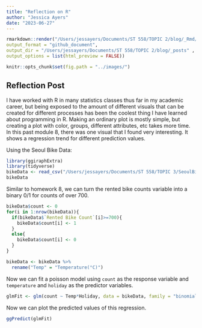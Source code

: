 ```yaml
---
title: "Reflection on R"
author: "Jessica Ayers"
date: "2023-06-27"
---
```


```r
rmarkdown::render("/Users/jessayers/Documents/ST 558/TOPIC 2/blog/_Rmd/2023-06-27-third.Rmd",
output_format = "github_document",  
output_dir = "/Users/jessayers/Documents/ST 558/TOPIC 2/blog/_posts" ,
output_options = list(html_preview = FALSE))
```

```r
knitr::opts_chunk$set(fig.path = "../images/")
```

## Reflection Post

I have worked with R in many statistics classes thus far in my academic career, but being exposed to the amount of different visuals that can be created for different processes has been the coolest thing I have learned about programming in R. Making an ordinary plot is mostly simple, but creating a plot with color, groups, different attributes, etc takes more time. In this past module 8, there was one visual that I found very interesting. It shows a regression trend for different prediction values. 

Using the Seoul Bike Data:

```r
library(ggiraphExtra)
library(tidyverse)
bikeData <- read_csv("/Users/jessayers/Documents/ST 558/TOPIC 3/SeoulBikeData.csv",  locale=locale(encoding="latin1"))
bikeData
```

Similar to homework 8, we can turn the rented bike counts variable into a binary 0/1 for counts of over 700.

```r
bikeData$count <- 0
for(i in 1:nrow(bikeData)){
  if(bikeData$`Rented Bike Count`[i]>=700){
    bikeData$count[i] <- 1
  }
  else{
    bikeData$count[i] <- 0
  }
}

bikeData <- bikeData %>%
  rename("Temp" = "Temperature(°C)")
```

Now we can fit a poisson model using `count` as the response variable and `temperature` and `holiday` as the predictor variables.

```r
glmFit <- glm(count ~ Temp*Holiday, data = bikeData, family = "binomial")
```

Now we can plot the predicted values of this regression.

```r
ggPredict(glmFit)
```